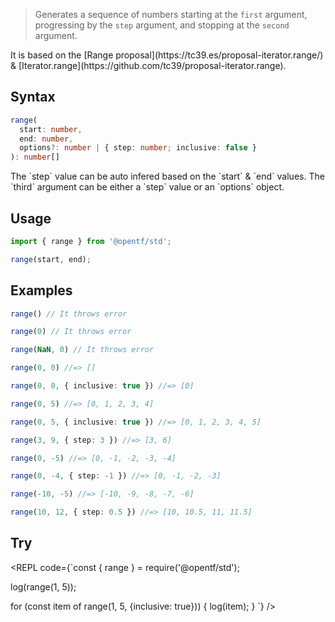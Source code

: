 
> Generates a sequence of numbers starting at the `first` argument, progressing by the `step` argument, and stopping at the `second` argument.

<Callout emoji="✅" type="info">
It is based on the [Range proposal](https://tc39.es/proposal-iterator.range/) & [Iterator.range](https://github.com/tc39/proposal-iterator.range).
</Callout>

## Syntax

```ts
range(
  start: number,
  end: number,
  options?: number | { step: number; inclusive: false }
): number[]
```

<Callout type="info">
The `step` value can be auto infered based on the `start` & `end` values.
</Callout>

<Callout type="info">
The `third` argument can be either a `step` value or an `options` object.
</Callout>

## Usage

```ts
import { range } from '@opentf/std';

range(start, end);
```

## Examples

```ts
range() // It throws error

range(0) // It throws error

range(NaN, 0) // It throws error

range(0, 0) //=> []

range(0, 0, { inclusive: true }) //=> [0]

range(0, 5) //=> [0, 1, 2, 3, 4]

range(0, 5, { inclusive: true }) //=> [0, 1, 2, 3, 4, 5]

range(3, 9, { step: 3 }) //=> [3, 6]

range(0, -5) //=> [0, -1, -2, -3, -4]

range(0, -4, { step: -1 }) //=> [0, -1, -2, -3]

range(-10, -5) //=> [-10, -9, -8, -7, -6]

range(10, 12, { step: 0.5 }) //=> [10, 10.5, 11, 11.5]
```

## Try

<REPL code={`const { range } = require('@opentf/std');

log(range(1, 5));

for (const item of range(1, 5, {inclusive: true})) {
  log(item);
}
`} />